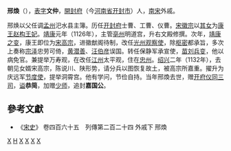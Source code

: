'''邢煥'''（{{bd|？||1132年||}}），[[表字|表字]]'''文仲'''，[[開封府|開封府]]（今[[河南省|河南省]][[开封市|开封市]]）人，[[南宋|南宋]]外戚。

邢焕以父任调[[孟州|孟州]]汜水县主簿。历任[[开封府|开封府]]士曹、工曹、仪曹。[[宋徽宗|宋徽宗]]以[[邢秉懿|其女]]为[[康王|康王]][[赵构|赵构]][[王妃|王妃]]。[[靖康|靖康]]元年（1126年），主管[[亳州|亳州]]明道宫，升右文殿修撰。次年，[[靖康之变|靖康之变]]，康王即位为[[宋高宗|宋高宗]]，进徽猷阁待制，改任[[光州|光州]][[观察使|观察使]]，除[[枢密|枢密]]都承旨，多次上奏称[[宗泽|宗泽]]忠劳可倚，[[黄潜善|黄潜善]]、[[汪伯彦|汪伯彦]]误国。转任保静军承宣使，[[苗刘兵变|苗刘兵变]]，他以病免官。兼提举万寿观，在改任[[江州|江州]]太平观，住在[[忠州|忠州]]。[[绍兴|绍兴]]二年（1132年），去朝见女婿宋高宗，陈说川、陕形势，请分兵以图恢复故土，被高宗所嘉重。擢升为庆远军[[节度使|节度使]]，提举洞霄宫。他有学问，节俭自持。当年邢煥去世，赠[[开府仪同三司|开府仪同三司]]，[[谥|谥]]'''恭简'''，加赠[[少师|少师]]，追封'''嘉国公'''。
== 參考文獻 ==
*《[[宋史|宋史]]》 卷四百六十五　列傳第二百二十四 外戚下 邢煥

[[Category:宋朝节度使|X]]
[[Category:邢姓|H]]
[[Category:开封人|X]]
[[Category:谥恭简|X]]
[[Category:南宋官员|X]]
[[Category:宋朝外戚|X]]